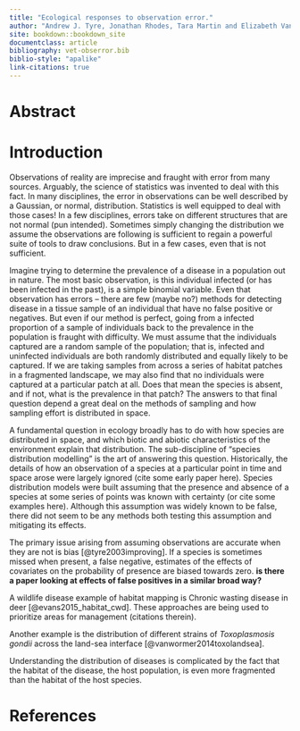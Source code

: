 ```yaml
---
title: "Ecological responses to observation error."
author: "Andrew J. Tyre, Jonathan Rhodes, Tara Martin and Elizabeth VanWormer"
site: bookdown::bookdown_site
documentclass: article
bibliography: vet-obserror.bib
biblio-style: "apalike"
link-citations: true
---
```


# Abstract

# Introduction

Observations of reality are imprecise and fraught with error from many sources. Arguably, the science of statistics was invented to deal with this fact. In many disciplines, the error in observations can be well described by a Gaussian, or normal, distribution. Statistics is well equipped to deal with those cases! In a few disciplines, errors take on different structures that are not normal (pun intended). Sometimes simply changing the distribution we assume the observations are following is sufficient to regain a powerful suite of tools to draw conclusions. But in a few cases, even that is not sufficient. 

Imagine trying to determine the prevalence of a disease in a population out in nature. The most basic observation, is this individual infected (or has been infected in the past), is a simple binomial variable. Even that observation has errors -- there are few (maybe no?) methods for detecting disease in a tissue sample of an individual that have no false positive or negatives. But even if our method is perfect, going from a infected proportion of a sample of individuals back to the prevalence in the population is fraught with difficulty. We must assume that the individuals captured are a random sample of the population; that is, infected and uninfected individuals are both randomly distributed and equally likely to be captured. If we are taking samples from across a series of habitat patches in a fragmented landscape, we may also find that no individuals were captured at a particular patch at all. Does that mean the species is absent, and if not, what is the prevalence in that patch? The answers to that final question depend a great deal on the methods of sampling and how sampling effort is distributed in space.

A fundamental question in ecology broadly has to do with how species are distributed in space, and which biotic and abiotic characteristics of the environment explain that distribution. The sub-discipline of "species distribution modelling" is the art of answering this question. Historically, the details of how an observation of a species at a particular point in time and space arose were largely ignored (cite some early paper here). Species distribution models were built assuming that the presence and absence of a species at some series of points was known with certainty (or cite some examples here). Although this assumption was widely known to be false, there did not seem to be any methods both testing this assumption and mitigating its effects. 

The primary issue arising from assuming observations are accurate when they are not is bias [@tyre2003improving]. If a species is sometimes missed when present, a false negative, estimates of the effects of covariates on the probability of presence are biased towards zero. **is there a paper looking at effects of false positives in a similar broad way?**

A wildlife disease example of habitat mapping is Chronic wasting disease in deer [@evans2015_habitat_cwd]. These approaches are being used to prioritize areas for management (citations therein).

Another example is the distribution of different strains of *Toxoplasmosis gondii* across the land-sea interface [@vanwormer2014toxolandsea]. 

Understanding the distribution of diseases is complicated by the fact that the habitat of the disease, the host population, is even more fragmented than the habitat of the host species. 

# References {-}


